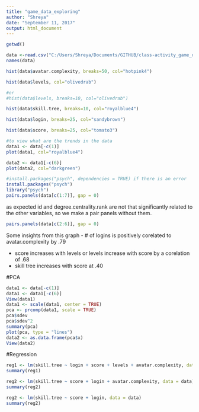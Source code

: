 ---
title: "game_data_exploring"
author: "Shreya"
date: "September 11, 2017"
output: html_document
---

```{r}
getwd()
```

```{r}
data <-read.csv("C:/Users/Shreya/Documents/GITHUB/class-activity_game_data/game.data.csv", sep=",")
names(data)
```

```{r}
hist(data$avatar.complexity, breaks=50, col="hotpink4")
```

```{r}
hist(data$levels, col="olivedrab")

#or 
#hist(data$levels, breaks=10, col="olivedrab")
```

```{r}
hist(data$skill.tree, breaks=10, col="royalblue4")
```

```{r}
hist(data$login, breaks=25, col="sandybrown")
```

```{r}
hist(data$score, breaks=25, col="tomato3")
```

```{r}
#to view what are the trends in the data
data1 <- data[-c(1)]
plot(data1, col="royalblue4")
```

```{r}
data2 <- data1[-c(6)]
plot(data2, col="darkgreen")
```

```{r}

#install.packages("psych", dependencies = TRUE) if there is an error
install.packages("psych")
library("psych")
pairs.panels(data[c(1:7)], gap = 0)
```

as expected id and degree.centrality.rank are not that significantly related to the other variables, so we make a pair panels without them.
```{r}
pairs.panels(data[c(2:6)], gap = 0)
```

Some insights from this graph
- # of logins is positively corelated to avatar.complexity by .79

- score increases with levels or levels increase with score by a corelation of .68
- skill tree increases with score at .40




#PCA
```{r}
data1 <- data[-c(1)]
data1 <- data1[-c(6)]
View(data1)
data1 <- scale(data1, center = TRUE)
pca <- prcomp(data1, scale = TRUE)
pca$sdev
pca$sdev^2
summary(pca)
plot(pca, type = "lines")
data2 <- as.data.frame(pca$x)
View(data2)
```


#Regression
```{r}
reg1 <- lm(skill.tree ~ login + score + levels + avatar.complexity, data = data)
summary(reg1)
```

```{r}
reg2 <- lm(skill.tree ~ score + login + avatar.complexity, data = data)
summary(reg2)
```

```{r}
reg2 <- lm(skill.tree ~ score + login, data = data)
summary(reg2)
```


